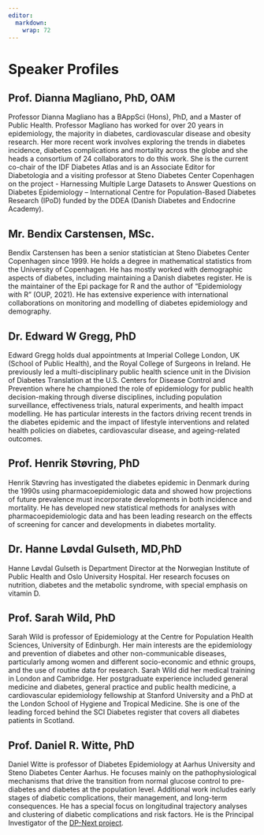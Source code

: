 ```yaml
---
editor: 
  markdown: 
    wrap: 72
---
```


# Speaker Profiles

## Prof. Dianna Magliano, PhD, OAM {#sec-Magliano}

Professor Dianna Magliano has a BAppSci (Hons), PhD, and a Master of
Public Health. Professor Magliano has worked for over 20 years in
epidemiology, the majority in diabetes, cardiovascular disease and
obesity research. Her more recent work involves exploring the trends in
diabetes incidence, diabetes complications and mortality across the
globe and she heads a consortium of 24 collaborators to do this work.
She is the current co-chair of the IDF Diabetes Atlas and is an
Associate Editor for Diabetologia and a visiting professor at Steno
Diabetes Center Copenhagen on the project - Harnessing Multiple Large
Datasets to Answer Questions on Diabetes Epidemiology – International
Centre for Population-Based Diabetes Research (IPoD) funded by the DDEA
(Danish Diabetes and Endocrine Academy).

## Mr. Bendix Carstensen, MSc. {#sec-Carstensen}

Bendix Carstensen has been a senior statistician at Steno Diabetes
Center Copenhagen since 1999. He holds a degree in mathematical
statistics from the University of Copenhagen. He has mostly worked with
demographic aspects of diabetes, including maintaining a Danish diabetes
register. He is the maintainer of the Epi package for R and the author
of "Epidemiology with R" (OUP, 2021). He has extensive experience with
international collaborations on monitoring and modelling of diabetes
epidemiology and demography.

## Dr. Edward W Gregg, PhD {#sec-Gregg}

Edward Gregg holds dual appointments at Imperial College London, UK
(School of Public Health), and the Royal College of Surgeons in Ireland.
He previously led a multi-disciplinary public health science unit in the
Division of Diabetes Translation at the U.S. Centers for Disease Control
and Prevention where he championed the role of epidemiology for public
health decision-making through diverse disciplines, including population
surveillance, effectiveness trials, natural experiments, and health
impact modelling. He has particular interests in the factors driving
recent trends in the diabetes epidemic and the impact of lifestyle
interventions and related health policies on diabetes, cardiovascular
disease, and ageing-related outcomes.

## Prof. Henrik Støvring, PhD {#sec-Støvring}

Henrik Støvring has investigated the diabetes epidemic in Denmark during
the 1990s using pharmacoepidemiologic data and showed how projections of
future prevalence must incorporate developments in both incidence and
mortality. He has developed new statistical methods for analyses with
pharmacoepidemiologic data and has been leading research on the effects
of screening for cancer and developments in diabetes mortality.

## Dr. Hanne Løvdal Gulseth, MD,PhD {#sec-Gulseth}
Hanne Løvdal Gulseth is Department Director at the Norwegian Institute of Public Health and Oslo University Hospital. Her research focuses on nutrition, diabetes and the metabolic syndrome, with special emphasis on vitamin D.

## Prof. Sarah Wild, PhD {#sec-Wild}

Sarah Wild is professor of Epidemiology at the Centre for Population
Health Sciences, University of Edinburgh. Her main interests are the
epidemiology and prevention of diabetes and other non-communicable
diseases, particularly among women and different socio-economic and
ethnic groups, and the use of routine data for research. Sarah Wild did
her medical training in London and Cambridge. Her postgraduate
experience included general medicine and diabetes, general practice and
public health medicine, a cardiovascular epidemiology fellowship at
Stanford University and a PhD at the London School of Hygiene and
Tropical Medicine. She is one of the leading forced behind the SCI
Diabetes register that covers all diabetes patients in Scotland.

## Prof. Daniel R. Witte, PhD {#sec-Witte}

Daniel Witte is professor of Diabetes Epidemiology at Aarhus University
and Steno Diabetes Center Aarhus. He focuses mainly on the
pathophysiological mechanisms that drive the transition from normal
glucose control to pre-diabetes and diabetes at the population level.
Additional work includes early stages of diabetic complications, their
management, and long-term consequences. He has a special focus on
longitudinal trajectory analyses and clustering of diabetic
complications and risk factors. He is the Principal Investigator of the
[DP-Next project](https://dp-next.github.io/).
